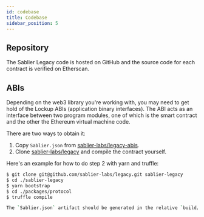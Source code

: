 ```yaml
---
id: codebase
title: Codebase
sidebar_position: 5
---
```



## Repository

The Sablier Legacy code is hosted on GitHub and the source code for each contract is verified on Etherscan.

<LinkPreview
  href="https://github.com/sablier-labs/legacy"
  icon="github"
  subtitle="GitHub"
  title="Github - sablier-labs/sablier: Sablier Legacy protocol"
/>

## ABIs

Depending on the web3 library you're working with, you may need to get hold of the Lockup ABIs (application binary
interfaces). The ABI acts as an interface between two program modules, one of which is the smart contract and the other
the Ethereum virtual machine code.

There are two ways to obtain it:

1. Copy `Sablier.json` from [sablier-labs/legacy-abis](https://github.com/sablier-labs/legacy-abis).
2. Clone [sablier-labs/legacy](https://github.com/sablier-labs/legacy) and compile the contract yourself.

Here's an example for how to do step 2 with yarn and truffle:

```bash
$ git clone git@github.com/sablier-labs/legacy.git sablier-legacy
$ cd ./sablier-legacy
$ yarn bootstrap
$ cd ./packages/protocol
$ truffle compile

The `Sablier.json` artifact should be generated in the relative `build/contracts` folder.
```
